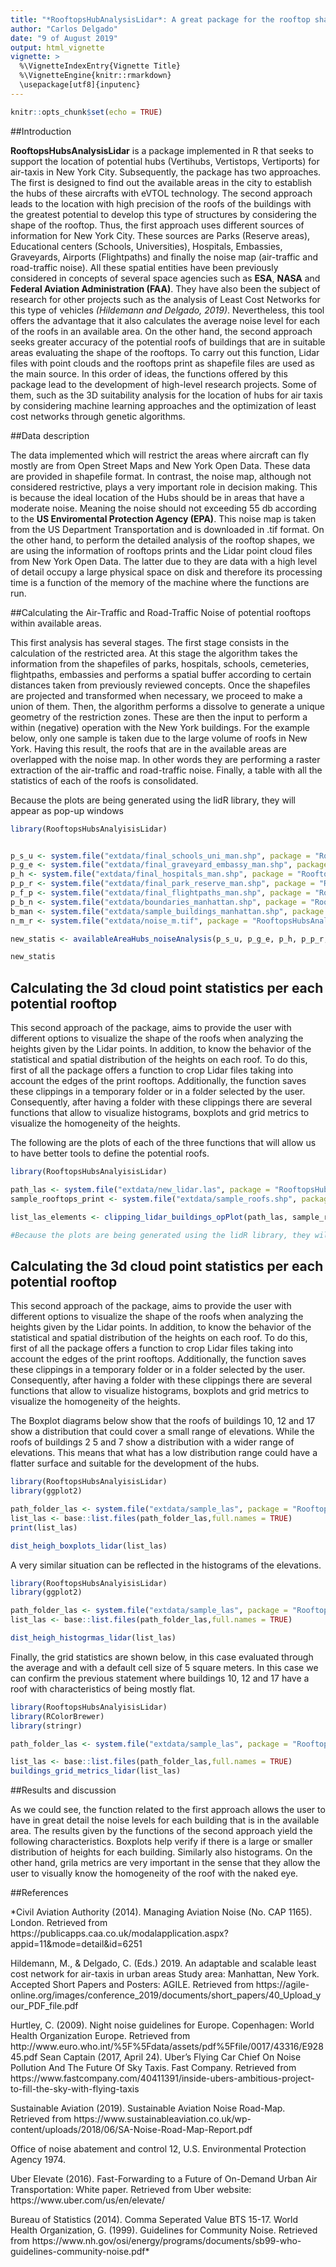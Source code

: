 ```yaml
---
title: "*RooftopsHubAnalysisLidar*: A great package for the rooftop shape assessment of the buildings with the aim of establishing suitable hubs locations for air-taxis"
author: "Carlos Delgado"
date: "9 of August 2019"
output: html_vignette
vignette: >
  %\VignetteIndexEntry{Vignette Title}
  %\VignetteEngine{knitr::rmarkdown}
  \usepackage[utf8]{inputenc}
---
```


```r
knitr::opts_chunk$set(echo = TRUE)
```


##Introduction

**RooftopsHubsAnalysisLidar** is a package implemented in R that seeks to support the location of potential hubs (Vertihubs, Vertistops, Vertiports) for air-taxis in New York City. Subsequently, the package has two approaches. The first is designed to find out the available areas in the city to establish the hubs of these aircrafts with eVTOL technology. The second approach leads to the location with high precision of the roofs of the buildings with the greatest potential to develop this type of structures by considering the shape of the rooftop. Thus, the first approach uses different sources of information for New York City. These sources are Parks (Reserve areas), Educational centers (Schools, Universities), Hospitals, Embassies, Graveyards, Airports (Flightpaths) and finally the noise map (air-traffic and road-traffic noise). All these spatial entities have been previously considered in concepts of several space agencies such as **ESA**, **NASA** and **Federal Aviation Administration (FAA)**. They have also been the subject of research for other projects such as the analysis of Least Cost Networks for this type of vehicles *(Hildemann and Delgado, 2019)*. Nevertheless, this tool offers the advantage that it also calculates the average noise level for each of the roofs in an available area. On the other hand, the second approach seeks greater accuracy of the potential roofs of buildings that are in suitable areas evaluating the shape of the rooftops. To carry out this function, Lidar files with point clouds and the rooftops print as shapefile files are used as the main source. In this order of ideas, the functions offered by this package lead to the development of high-level research projects. Some of them, such as the 3D suitability analysis for the location of hubs for air taxis by considering machine learning approaches and the optimization of least cost networks through genetic algorithms.


##Data description


The data implemented which will restrict the areas where aircraft can fly mostly are from Open Street Maps and New York Open Data. These data are provided in shapefile format. In contrast, the noise map, although not considered restrictive, plays a very important role in decision making. This is because the ideal location of the Hubs should be in areas that have a moderate noise. Meaning the noise should not exceeding 55 db according to the **US Enviromental Protection Agency (EPA)**. This noise map is taken from the US Department Transportation and is downloaded in .tif format. On the other hand, to perform the detailed analysis of the rooftop shapes, we are using the information of rooftops prints and the Lidar point cloud files from New York Open Data. The latter due to they are data with a high level of detail occupy a large physical space on disk and therefore its processing time is a function of the memory of the machine where the functions are run.


##Calculating the Air-Traffic and Road-Traffic Noise of potential rooftops within available areas.

This first analysis has several stages. The first stage consists in the calculation of the restricted area. At this stage the algorithm takes the information from the shapefiles of parks, hospitals, schools, cemeteries, flightpaths, embassies and performs a spatial buffer according to certain distances taken from previously reviewed concepts. Once the shapefiles are projected and transformed when necessary, we proceed to make a union of them. Then, the algorithm performs a dissolve to generate a unique geometry of the restriction zones. These are then the input to perform a within (negative) operation with the New York buildings. For the example below, only one sample is taken due to the large volume of roofs in New York. Having this result, the roofs that are in the available areas are overlapped with the noise map. In other words they are performing a raster extraction of the air-traffic and road-traffic noise. Finally, a table with all the statistics of each of the roofs is consolidated.

Because the plots are being generated using the lidR library, they will appear as pop-up windows


```r

library(RooftopsHubsAnalyisisLidar)


p_s_u <- system.file("extdata/final_schools_uni_man.shp", package = "RooftopsHubsAnalyisisLidar")
p_g_e <- system.file("extdata/final_graveyard_embassy_man.shp", package = "RooftopsHubsAnalyisisLidar")
p_h <- system.file("extdata/final_hospitals_man.shp", package = "RooftopsHubsAnalyisisLidar")
p_p_r <- system.file("extdata/final_park_reserve_man.shp", package = "RooftopsHubsAnalyisisLidar")
p_f_p <- system.file("extdata/final_flightpaths_man.shp", package = "RooftopsHubsAnalyisisLidar")
p_b_n <- system.file("extdata/boundaries_manhattan.shp", package = "RooftopsHubsAnalyisisLidar")
b_man <- system.file("extdata/sample_buildings_manhattan.shp", package = "RooftopsHubsAnalyisisLidar")
n_m_r <- system.file("extdata/noise_m.tif", package = "RooftopsHubsAnalyisisLidar")

new_statis <- availableAreaHubs_noiseAnalysis(p_s_u, p_g_e, p_h, p_p_r, p_f_p, p_b_n, b_man, n_m_r)

new_statis

```

## Calculating the 3d cloud point statistics per each potential rooftop

This second approach of the package, aims to provide the user with different options to visualize the shape of the roofs when analyzing the heights given by the Lidar points. In addition, to know the behavior of the statistical and spatial distribution of the heights on each roof. To do this, first of all the package offers a function to crop Lidar files taking into account the edges of the print rooftops. Additionally, the function saves these clippings in a temporary folder or in a folder selected by the user. Consequently, after having a folder with these clippings there are several functions that allow to visualize histograms, boxplots and grid metrics to visualize the homogeneity of the heights.

The following are the plots of each of the three functions that will allow us to have better tools to define the potential roofs.


```r

library(RooftopsHubsAnalyisisLidar)

path_las <- system.file("extdata/new_lidar.las", package = "RooftopsHubsAnalyisisLidar")
sample_rooftops_print <- system.file("extdata/sample_roofs.shp", package = "RooftopsHubsAnalyisisLidar")

list_las_elements <- clipping_lidar_buildings_opPlot(path_las, sample_rooftops_print)

#Because the plots are being generated using the lidR library, they will appear as pop-up windows 

```

## Calculating the 3d cloud point statistics per each potential rooftop

This second approach of the package, aims to provide the user with different options to visualize the shape of the roofs when analyzing the heights given by the Lidar points. In addition, to know the behavior of the statistical and spatial distribution of the heights on each roof. To do this, first of all the package offers a function to crop Lidar files taking into account the edges of the print rooftops. Additionally, the function saves these clippings in a temporary folder or in a folder selected by the user. Consequently, after having a folder with these clippings there are several functions that allow to visualize histograms, boxplots and grid metrics to visualize the homogeneity of the heights.

The Boxplot diagrams below show that the roofs of buildings 10, 12 and 17 show a distribution that could cover a small range of elevations. While the roofs of buildings 2 5 and 7 show a distribution with a wider range of elevations. This means that what has a low distribution range could have a flatter surface and suitable for the development of the hubs.


```r

library(RooftopsHubsAnalyisisLidar)
library(ggplot2)

path_folder_las <- system.file("extdata/sample_las", package = "RooftopsHubsAnalyisisLidar")
list_las <- base::list.files(path_folder_las,full.names = TRUE)
print(list_las)

dist_heigh_boxplots_lidar(list_las)


```


A very similar situation can be reflected in the histograms of the elevations.

```r

library(RooftopsHubsAnalyisisLidar)
library(ggplot2)

path_folder_las <- system.file("extdata/sample_las", package = "RooftopsHubsAnalyisisLidar")
list_las <- base::list.files(path_folder_las,full.names = TRUE)

dist_heigh_histogrmas_lidar(list_las)


```


Finally, the grid statistics are shown below, in this case evaluated through the average and with a default cell size of 5 square meters. In this case we can confirm the previous statement where buildings 10, 12 and 17 have a roof with characteristics of being mostly flat.

```r

library(RooftopsHubsAnalyisisLidar)
library(RColorBrewer)
library(stringr)

path_folder_las <- system.file("extdata/sample_las", package = "RooftopsHubsAnalyisisLidar")

list_las <- base::list.files(path_folder_las,full.names = TRUE)
buildings_grid_metrics_lidar(list_las)

```

##Results and discussion

As we could see, the function related to the first approach allows the user to have in great detail the noise levels for each building that is in the available area. The results given by the functions of the second approach yield the following characteristics. Boxplots help verify if there is a large or smaller distribution of heights for each building. Similarly also histograms. On the other hand, grila metrics are very important in the sense that they allow the user to visually know the homogeneity of the roof with the naked eye.


##References


*Civil Aviation Authority (2014). Managing Aviation Noise (No. CAP 1165). London. Retrieved from https://publicapps.caa.co.uk/modalapplication.aspx?appid=11&mode=detail&id=6251

Hildemann, M., & Delgado, C. (Eds.) 2019. An adaptable and scalable least cost network for air-taxis in urban areas Study area: Manhattan, New York. Accepted Short Papers and Posters: AGILE. Retrieved from https://agile-online.org/images/conference_2019/documents/short_papers/40_Upload_your_PDF_file.pdf

Hurtley, C. (2009). Night noise guidelines for Europe. Copenhagen: World Health Organization Europe. Retrieved from http://www.euro.who.int/%5F%5Fdata/assets/pdf%5Ffile/0017/43316/E92845.pdf 
Sean Captain (2017, April 24). Uber’s Flying Car Chief On Noise Pollution And The Future Of Sky Taxis. Fast Company. Retrieved from https://www.fastcompany.com/40411391/inside-ubers-ambitious-project-to-fill-the-sky-with-flying-taxis

Sustainable Aviation (2019). Sustainable Aviation Noise Road-Map. Retrieved from https://www.sustainableaviation.co.uk/wp-content/uploads/2018/06/SA-Noise-Road-Map-Report.pdf 

Office of noise abatement and control 12, U.S. Environmental Protection Agency 1974.

Uber Elevate (2016). Fast-Forwarding to a Future of On-Demand Urban Air Transportation: White paper. Retrieved from Uber website: https://www.uber.com/us/en/elevate/ 

Bureau of Statistics (2014). Comma Seperated Value BTS 15-17.
World Health Organization, G. (1999). Guidelines for Community Noise. Retrieved from https://www.nh.gov/osi/energy/programs/documents/sb99-who-guidelines-community-noise.pdf*
